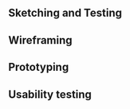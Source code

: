 ::: {.content-visible unless-format="revealjs"}
# Sketching and Testing

:::

::: {.content-visible when-format="revealjs"}
##  {data-name="<b>10.8 SKETCHING AND TESTING</b>"}
:::

## Wireframing

## Prototyping

## Usability testing